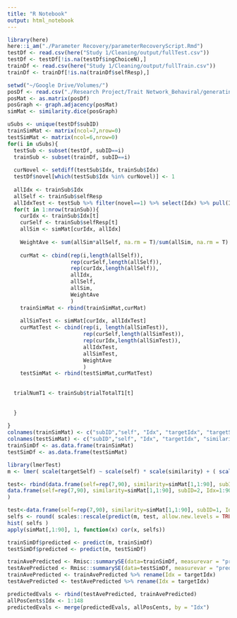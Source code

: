 ```yaml
---
title: "R Notebook"
output: html_notebook
---
```


```r
library(here)
here::i_am("./Parameter Recovery/parameterRecoveryScript.Rmd")
testDf <- read.csv(here("Study 1/Cleaning/output/fullTest.csv"))
testDf <- testDf[!is.na(testDf$ingChoiceN),]
trainDf <- read.csv(here("Study 1/Cleaning/output/fullTrain.csv"))
trainDf <- trainDf[!is.na(trainDf$selfResp),]

setwd("~/Google Drive/Volumes/")
posDf <- read.csv("./Research Project/Trait Network_Behaviral/generating network/output/adjacencyMatrix_p.csv")
posMat <- as.matrix(posDf)
posGraph <- graph.adjacency(posMat)
simMat <- similarity.dice(posGraph)
```

```r
uSubs <- unique(testDf$subID)
trainSimMat <- matrix(ncol=7,nrow=0)
testSimMat <- matrix(ncol=6,nrow=0)
for(i in uSubs){
  testSub <- subset(testDf, subID==i)
  trainSub <- subset(trainDf, subID==i)
  
  curNovel <- setdiff(testSub$Idx, trainSub$Idx)
  testDf$novel[which(testSub$Idx %in% curNovel)] <- 1
  
  allIdx <- trainSub$Idx
  allSelf <- trainSub$selfResp
  allIdxTest <- testSub %>% filter(novel==1) %>% select(Idx) %>% pull(Idx)
  for(t in 1:nrow(trainSub)){
    curIdx <- trainSub$Idx[t]
    curSelf <- trainSub$selfResp[t]
    allSim <- simMat[curIdx, allIdx]
    
    WeightAve <- sum(allSim*allSelf, na.rm = T)/sum(allSim, na.rm = T)
    
    curMat <- cbind(rep(i,length(allSelf)),
                    rep(curSelf,length(allSelf)),
                    rep(curIdx,length(allSelf)),
                    allIdx,
                    allSelf,
                    allSim,
                    WeightAve
                    )
    trainSimMat <- rbind(trainSimMat,curMat)
  
    allSimTest <- simMat[curIdx, allIdxTest]
    curMatTest <- cbind(rep(i, length(allSimTest)),
                        rep(curSelf,length(allSimTest)),
                        rep(curIdx,length(allSimTest)),
                        allIdxTest, 
                        allSimTest,
                        WeightAve
                        )
    testSimMat <- rbind(testSimMat,curMatTest)
    
    
  trialNumT1 <- trainSub$trialTotalT1[t]
    
    
  }
  
}
colnames(trainSimMat) <- c("subID","self", "Idx", "targetIdx", "targetSelf", "similarity", "WA")
colnames(testSimMat) <- c("subID","self", "Idx", "targetIdx", "similarity", "WA")
trainSimDf <- as.data.frame(trainSimMat)
testSimDf <- as.data.frame(testSimMat)
```


```r
library(lmerTest)
m <- lmer( scale(targetSelf) ~ scale(self) * scale(similarity) + ( scale(self) + scale(similarity) | subID) + ( 1 | Idx), data = trainSimDf)

test<- rbind(data.frame(self=rep(7,90), similarity=simMat[1,1:90], subID=1, Idx=1:90),
data.frame(self=rep(7,90), similarity=simMat[1,1:90], subID=2, Idx=1:90)
)

test<-data.frame(self=rep(7,90), similarity=simMat[1,1:90], subID=1, Idx=1:90)
selfs <- round( scales::rescale(predict(m, test, allow.new.levels = TRUE)+rnorm(90,0,1),to=c(1,7)) )
hist( selfs )
apply(simMat[,1:90], 1, function(x) cor(x, selfs))
```


```r
trainSimDf$predicted <- predict(m, trainSimDf)
testSimDf$predicted <- predict(m, testSimDf)

trainAvePredicted <- Rmisc::summarySE(data=trainSimDf, measurevar = "predicted", groupvars = c("subID","targetIdx"), na.rm=T)
testAvePredicted <- Rmisc::summarySE(data=testSimDf, measurevar = "predicted", groupvars = c("subID","targetIdx"), na.rm=T)
trainAvePredicted <- trainAvePredicted %>% rename(Idx = targetIdx)
testAvePredicted <- testAvePredicted %>% rename(Idx = targetIdx)

predictedEvals <- rbind(testAvePredicted, trainAvePredicted)
allPosCents$Idx <- 1:148
predictedEvals <- merge(predictedEvals, allPosCents, by = "Idx")
```



